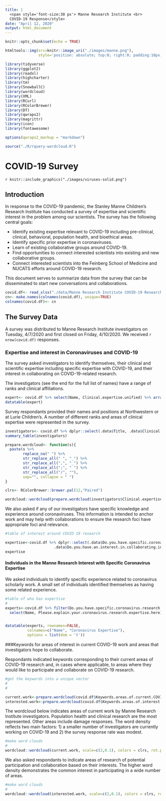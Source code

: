 ```yaml
---
title: | 
  <span style='font-size:30 px'> Manne Research Institute <br>
  COVID-19 Response</style>
date: "April 12, 2020"
output: html_document
---
```


```r
knitr::opts_chunk$set(echo = TRUE)
```


```r
htmltools::img(src=knitr::image_uri("./images/manne.png"),
               style='position: absolute; top:0; right:0; padding:10px;')
```

```r
library(tidyverse)
library(ggplot2)
library(readxl)
library(highcharter)
library(tm)
library(SnowballC)
library(wordcloud)
library(XML)
library(RCurl)
library(RColorBrewer)
library(DT)
library(qwraps2)
library(magrittr)
library(icon)
library(fontawesome)

options(qwraps2_markup = "markdown")

source("./R/rquery-wordcloud.R")
```

# COVID-19 Survey
`r knitr::include_graphics("./images/viruses-solid.png")`


## Introduction

In response to the COVID-19 pandemic, the Stanley Manne Children's Research Institute has conducted a survey of expertise and scientific interest in the problem among our scientists. The survey has the following central goals:

- Identify existing expertise relevant to COVID-19 including pre-clinical, clinical, behavioral, population health, and bioethical areas.
- Identify specific prior expertise in coronaviruses.
- Learn of existing collaborative groups around COVID-19.
- Find opportunities to connect interested scientists into existing and new collaborative groups.
- Connect interested scientists into the Feinberg School of Medicine and NUCATS efforts around COVID-19 research.

This document serves to summarize data from the survey that can be disseminated to start new conversations and collaborations.

```r
covid.df<- read_xlsx("./data/Manne Research Institute COVID-19 Research Survey (1).xlsx")
cn<- make.names(colnames(covid.df), unique=TRUE)
colnames(covid.df)<- cn
```

## The Survey Data

A survey was distributed to Manne Research Institute investigators on Tuesday, 4/7/2020 and first closed on Friday, 4/10/2020.  We received `r nrow(covid.df)` responses.

### Expertise and interest in Coronaviruses and COVID-19

The survey asked investigators to identify themselves, their clinical and scientific expertise including specific expertise with COVID-19, and their interest in collaborating on COVID-19-related research.


The investigators (see the end for the full list of names) have a range of ranks and clinical affiliations.

```r
expert<- covid.df %>% select(Name, Clinical.expertise.unified) %>% arrange(Name)
datatable(expert)
```

Survey respondants provided their names and positions at Northwestern or at Lurie Children's.  A number of different ranks and areas of clinical expertise were represented in the survey.

```r
investigators<- covid.df %>% dplyr::select(.data$Title, .data$Clinical.expertise.unified)
summary_table(investigators)
```

```r
prepare.wordcloud<- function(s){
  paste(s %>%
        replace_na(" ") %>%
        str_replace_all(" ", "_") %>%
        str_replace_all(",", "_") %>%
        str_replace_all(";", " ") %>% 
        str_replace_all("/", ""), 
        sep="", collapse = " ")
}

clrs<- RColorBrewer::brewer.pal(12,"Paired")

wordcloud::wordcloud(prepare.wordcloud(investigators$Clinical.expertise.unified), scale=c(4,0.5), rot.per = 0.3, colors = clrs, min.freq = 2)
```

We also asked if any of our investigators have specific knowledge and experience around coronaviruses. This information is intended to anchor work and may help with collaborations to ensure the research foci have appropriate foci and relevance.


```r

#table of interest around COVID 19 research

expertise<-covid.df %>% dplyr::select(.data$Do.you.have.specific.coronavirus.research.expertise.,
                      .data$Do.you.have.an.interest.in.collaborating.in.COVID.19.research.) %>% summary_table(.)
expertise
```


#### Individuals in the Manne Research Interest with Specific Coronavirus Expertise

We asked individuals to identify specific experience related to coronavirus scholarly work.  A small set of individuals identified themselves as having some related experience.


```r

#table of who has expertise
#
experts<-covid.df %>% filter(Do.you.have.specific.coronavirus.research.expertise.=="Yes" ) %>% 
  select(Name, Please.explain.your.coronavirus.research.expertise.here)


datatable(experts, rownames=FALSE,
          colnames=c("Name", "Coronavirus Expertise"),
          options = list(dom = 't'))
```


###Keywords for areas of interest in current COVID-19 work and areas that investigators hope to collaborate.

Respondants indicated keywords corresponding to their current areas of COVID-19 research and, in cases where applicable, to areas where they would like to participate and collaborate on COVID-19 research.

```r
#get the keywords into a unique vector
#
#

current.work<-prepare.wordcloud(covid.df$Keywords.areas.of.current.COVID.19.research)
interested.work<-prepare.wordcloud(covid.df$Keywords.areas.of.interest.for.collaboration.in.COVID.19.research) 

```

The wordcloud below indicates areas of current work by Manne Research Institute investigators. Population health and clinical research are the most represented. Other areas include damage responses. The word density reflects two main factors: 1) a smaller number of investigators are currently working on COVID-19 and 2) the survey response rate was modest. 

```r
#make word clouds
#
wordcloud::wordcloud(current.work, scale=c(2,0.1), colors = clrs, rot.per = 0.3)
```


We also asked respondants to indicate areas of research of potential participation and collaboration based on their interests. The higher word density demonstrates the common interest in participating in a wide number of areas. 


```r
#make word clouds
#
wordcloud::wordcloud(interested.work, scale=c(2,0.1), colors = clrs, rot.per = 0.3)
```



```r


```


```r


```


```r


```


```r


```


```r


```


```r


```